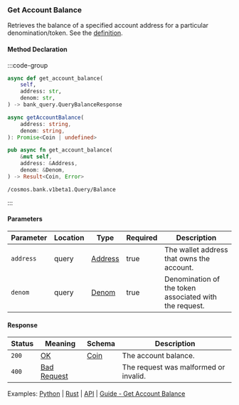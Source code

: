 ### Get Account Balance

Retrieves the balance of a specified account address for a particular denomination/token. See the [definition](https://github.com/cosmos/cosmos-sdk/tree/main/x/bank#balance).

#### Method Declaration

:::code-group

```python [Python]
async def get_account_balance(
    self,
    address: str,
    denom: str,
) -> bank_query.QueryBalanceResponse
```

```typescript [TypeScript]
async getAccountBalance(
    address: string,
    denom: string,
): Promise<Coin | undefined>
```

```rust [Rust]
pub async fn get_account_balance(
    &mut self,
    address: &Address,
    denom: &Denom,
) -> Result<Coin, Error>
```

```url [API]
/cosmos.bank.v1beta1.Query/Balance
```

:::

#### Parameters

| Parameter | Location | Type      | Required | Description                                            |
| --------- | -------- | --------- | -------- | ------------------------------------------------------ |
| `address` | query    | [Address] | true     | The wallet address that owns the account.              |
| `denom`   | query    | [Denom]   | true     | Denomination of the token associated with the request. |

#### Response

| Status | Meaning       | Schema | Description                           |
| ------ | ------------- | ------ | ------------------------------------- |
| `200`  | [OK]          | [Coin] | The account balance.                  |
| `400`  | [Bad Request] |        | The request was malformed or invalid. |

Examples: [Python] | [Rust] | [API] | [Guide - Get Account Balance]

[Python]: https://github.com/dydxprotocol/v4-clients/blob/3e8c7e1b960291b7ef273962d374d9934a5c4d33/v4-client-py-v2/examples/validator_get_example.py#L28
[Rust]: https://github.com/dydxprotocol/v4-clients/blob/3e8c7e1b960291b7ef273962d374d9934a5c4d33/v4-client-rs/client/examples/validator_get.rs#L38
[API]: https://test-dydx-rest.kingnodes.com/cosmos/bank/v1beta1/balances/dydx14zzueazeh0hj67cghhf9jypslcf9sh2n5k6art/by_denom?denom=adv4tnt
[Guide - Get Account Balance]: ../../interaction/data/accounts#get-account-balance
[Address]: /types/address
[Denom]: /types/denom
[OK]: /types/ok
[Coin]: /types/coin
[Bad Request]: /types/bad-request
